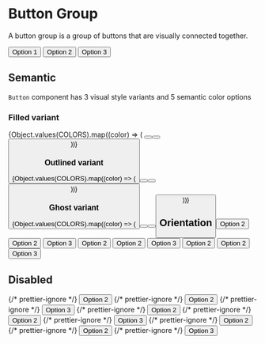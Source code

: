 
<Meta title="Design-system/Widgets/Button Group" />

# Button Group

A button group is a group of buttons that are visually connected together.

<Canvas>
  <Story name="Button Group">
    <ButtonGroup>
      <Button>Option 1</Button>
      <Button>Option 2</Button>
      <Button>Option 3</Button>
    </ButtonGroup>
  </Story>
</Canvas>

<ArgsTable story="Button Group" of={ButtonGroup} />

## Semantic

`Button` component has 3 visual style variants and 5 semantic color options

### Filled variant

<Story name="Filled variant">
  <Flex direction="column" gap="spacing-4">
    {Object.values(COLORS).map((color) => (
      <ButtonGroup>
        <Button variant="filled" color={color} children={`filled-${color}`} />
        <Button variant="filled" color={color} children={`filled-${color}`} />
        <Button variant="filled" color={color} children={`filled-${color}`} />
      </ButtonGroup>
    ))}
  </Flex>
</Story>

### Outlined variant

<Story name="Outlined variant">
  <Flex direction="column" gap="spacing-4">
    {Object.values(COLORS).map((color) => (
      <ButtonGroup>
        <Button variant="outlined" color={color} children={`filled-${color}`} />
        <Button variant="outlined" color={color} children={`filled-${color}`} />
        <Button variant="outlined" color={color} children={`filled-${color}`} />
      </ButtonGroup>
    ))}
  </Flex>
</Story>

### Ghost variant

<Story name="Ghost variant">
  <Flex direction="column" gap="spacing-4">
    {Object.values(COLORS).map((color) => (
      <ButtonGroup>
        <Button variant="ghost" color={color} children={`filled-${color}`} />
        <Button variant="ghost" color={color} children={`filled-${color}`} />
        <Button variant="ghost" color={color} children={`filled-${color}`} />
      </ButtonGroup>
    ))}
  </Flex>
</Story>

## Orientation

<Story name="Button Group - Vertical Filled">
  <ButtonGroup orientation="vertical">
    <Button variant="filled">Option 2</Button>
    <Button variant="filled">Option 2</Button>
    <Button variant="filled">Option 3</Button>
  </ButtonGroup>
</Story>
<Story name="Button Group - Vertical Outlined">
  <ButtonGroup orientation="vertical">
    <Button variant="outlined">Option 2</Button>
    <Button variant="outlined">Option 2</Button>
    <Button variant="outlined">Option 3</Button>
  </ButtonGroup>
</Story>
<Story name="Button Group - Vertical Ghost">
  <ButtonGroup orientation="vertical">
    <Button variant="ghost">Option 2</Button>
    <Button variant="ghost">Option 2</Button>
    <Button variant="ghost">Option 3</Button>
  </ButtonGroup>
</Story>

## Disabled

<Story name="Button Group Filled Disabled">
  <ButtonGroup>
    {/* prettier-ignore */}
    <Button variant="filled" isDisabled>Option 2</Button>
    {/* prettier-ignore */}
    <Button variant="filled" isDisabled>Option 2</Button>
    {/* prettier-ignore */}
    <Button variant="filled" isDisabled>Option 3</Button>
  </ButtonGroup>
</Story>
<Story name="Button Group Outlined Disabled">
  <ButtonGroup>
    {/* prettier-ignore */}
    <Button variant="outlined" isDisabled>Option 2</Button>
    {/* prettier-ignore */}
    <Button variant="outlined" isDisabled>Option 2</Button>
    {/* prettier-ignore */}
    <Button variant="outlined" isDisabled>Option 3</Button>
  </ButtonGroup>
</Story>
<Story name="Button Group Ghost Disabled">
  <ButtonGroup>
    {/* prettier-ignore */}
    <Button variant="ghost" isDisabled>Option 2</Button>
    {/* prettier-ignore */}
    <Button variant="ghost" isDisabled>Option 2</Button>
    {/* prettier-ignore */}
    <Button variant="ghost" isDisabled>Option 3</Button>
  </ButtonGroup>
</Story>

